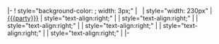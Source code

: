 |-
! style="background-color: {{Template:Party meta/color/{{{party}}}}}; width: 3px;" | &nbsp;
| style="width: 230px" |[[{{{party}}}]]
| style="text-align:right;" | {{{seats}}}
| style="text-align:right;" | {{{net}}}
| style="text-align:right;" | {{{seats %}}}
| style="text-align:right;" | {{{votes %}}}
| style="text-align:right;" | {{{votes}}}
| style="text-align:right;" | {{{plus/minus}}}
|-<noinclude>
{{documentation}}
</noinclude>